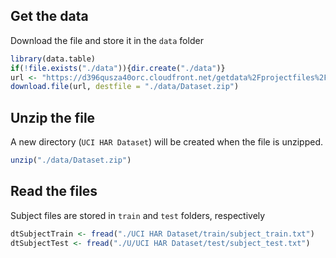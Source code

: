 Get the data
------------
Download the file and store it in the `data` folder
```r
library(data.table)
if(!file.exists("./data")){dir.create("./data")}
url <- "https://d396qusza40orc.cloudfront.net/getdata%2Fprojectfiles%2FUCI%20HAR%20Dataset.zip"
download.file(url, destfile = "./data/Dataset.zip")
```

Unzip the file
--------------
A new directory (`UCI HAR Dataset`) will be created when the file is unzipped.
```r
unzip("./data/Dataset.zip")
```

Read the files
--------------
Subject files are stored in `train` and `test` folders, respectively 
```r
dtSubjectTrain <- fread("./UCI HAR Dataset/train/subject_train.txt")
dtSubjectTest <- fread("./U/UCI HAR Dataset/test/subject_test.txt")
```